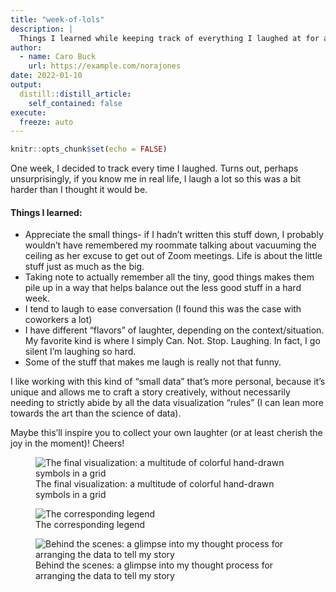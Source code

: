 ```yaml
---
title: "week-of-lols"
description: |
  Things I learned while keeping track of everything I laughed at for a week.
author:
  - name: Caro Buck
    url: https://example.com/norajones
date: 2022-01-10
output:
  distill::distill_article:
    self_contained: false
execute:
  freeze: auto 
---
```



```r
knitr::opts_chunk$set(echo = FALSE)
```

One week, I decided to track every time I laughed. Turns out, perhaps unsurprisingly, if you know me in real life, I laugh a lot so this was a bit harder than I thought it would be.

#### Things I learned: 

* Appreciate the small things- if I hadn't written this stuff down, I probably wouldn't have remembered my roommate talking about vacuuming the ceiling as her excuse to get out of Zoom meetings. Life is about the little stuff just as much as the big. 
* Taking note to actually remember all the tiny, good things makes them pile up in a way that helps balance out the less good stuff in a hard week. 
* I tend to laugh to ease conversation (I found this was the case with coworkers a lot)
* I have different "flavors" of laughter, depending on the context/situation. My favorite kind is where I simply Can. Not. Stop. Laughing. In fact, I go silent I'm laughing so hard.
* Some of the stuff that makes me laugh is really not that funny. 

I like working with this kind of "small data" that's more personal, because it's unique and allows me to craft a story creatively, without necessarily needing to strictly abide by all the data visualization "rules" (I can lean more towards the art than the science of data).

Maybe this'll inspire you to collect your own laughter (or at least cherish the joy in the moment)! Cheers!

![The final visualization: a multitude of colorful hand-drawn symbols in a grid](imgs/ported_imgs/lol_viz.jpg)

![The corresponding legend](imgs/ported_imgs/lol_legend.jpg)

![Behind the scenes: a glimpse into my thought process for arranging the data to tell my story](imgs/ported_imgs/lol_bts.jpg)